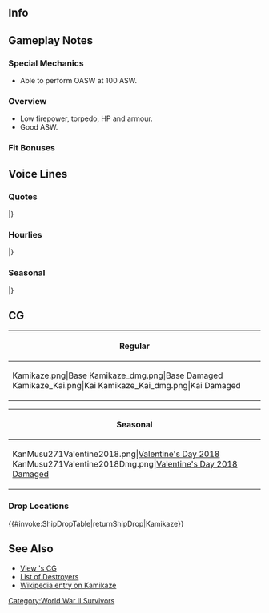 ==Info==
{{KanmusuInfo|ID=271}}
{{KanmusuInfo|ID=276}}

==Gameplay Notes==
===Special Mechanics===
* Able to perform OASW at 100 ASW.

===Overview===
* Low firepower, torpedo, HP and armour.
* Good ASW.

===Fit Bonuses===
{{:{{BASEPAGENAME}}/Equipment Bonuses}}
{{clear}}

==Voice Lines==
===Quotes===
{{ShipquoteHeader}}
{{ShipquoteKai
|scenario = Introduction
|origin = 待たせたわね、司令官。神風型駆逐艦一番艦、神風、推参です。みんないい？ついてらっしゃい。
|translation = I've kept you waiting, commander. First ship of the Kamikaze-class destroyers, Kamikaze has arrived. Everyone ready? Follow my lead.
|audio = Kamikaze-Intro.mp3
}}
{{ShipquoteKai
|scenario = Introduction
|kai = yes
|origin = 司令官、私、頑張るから！ 神風型駆逐艦、一番艦、神風、推参です！ 全力で、事に当たりましょう！
|translation = I'll do my best Commander! I'm the first ship of the Kamikaze-class destroyers, Kamikaze, has arrived! Let's put our all into everything!
|audio = KamikazeKai-Intro.mp3
}}
{{ShipquoteKai
|scenario = Library
|origin = 神風型駆逐艦一番艦、神風です。
八八艦隊計画の時代に建造された艦隊型駆逐艦、そのネームシップです。
睦月型の前級に当たる私たちだけど、あの戦いを最後まで駆け抜けたのよ。私たちのことも覚えていてね。
|translation = I'm the first ship of the Kamikaze class destroyer, Kamikaze. 
I was constructed during the "eight-eight fleet plan," and was also the nameship of the class. 
We didn't as much compared to the Mutsuki class destroyers, but our class also fought until the end too. Don't forget about us.
|audio = Kamikaze-Library.mp3
}}
{{ShipquoteKai
|scenario = Secretary 1
|origin = 司令官、私を呼んだ？準備はできているわ。
|translation = Commander, did you call? I'm ready when you are.
|audio = Kamikaze-Sec1.mp3
}}
{{ShipquoteKai
|scenario = Secretary 2
|origin = 旧型ですって？馬鹿ね。駆逐艦の実力はスペックじゃないのよ。
|translation = An "old type" you say? Don't be stupid. A destroyer's capability isn't all about its specs.
|audio = Kamikaze-Sec2.mp3
}}
{{ShipquoteKai
|scenario = Secretary 3
|origin = やめて、春風。私そういうのあまり好きじゃないの。って、司令官じゃない。どういうことなの？説明して頂戴。
|translation = Stop, Harukaze. I don't like to do such things. Wha? If it isn't the commander. What's the meaning of this? You better explain yourself.
|audio = Kamikaze-Sec3.mp3
}}
{{ShipquoteKai
|scenario = Secretary 3
|kai = yes
|origin = 足柄さんですか？今、ちょっと忙しくて…、って、司令官！？どういうことです？ 少し説明していただけると、私、嬉しいです
|translation = Ashigara-san? I'm a little busy right now... Hey, Commander!? What's the meaning of this? I'm waiting for your explaination. 
|audio = KamikazeKai-Sec3.mp3
}}
{{ShipquoteKai
|scenario = Secretary Idle
|origin = 第一駆逐艦？あ、昔はそんなように呼ばれていたときもあったけど… 神風よ、神風！ネームシップなんだから！しっかり覚えてよね。
|translation = Destroyer-1? Ah, I used to be called by that a long time ago... but I'm now Kamikaze! That's my nameship! Be sure to remember that!
|audio = Kamikaze-SecIdle.mp3
}}
{{ShipquoteKai
|scenario = Wedding
|origin = 何、司令官？また船団護衛？いいけれど… え、違うの？手に持っているそれ、何？私…に？うそ、本当に？ありがとう。大切に…きっと大切にするね！
|translation = What, commander? Another convoy escort mission? Sure, I'll go...wait that's not what you wanted to say? What are you holding? For me...? Are you serious, really? Thank you. I'll treasure it!
|audio = Kamikaze-Wedding.mp3
}}
{{ShipquoteKai
|scenario = Secretary (Married)
|origin = 司令官、疲れてるみたい。よし、私が何か暖かい飲み物、淹れて上げる。はい、ちょっと待ってって。…お待ち同様。どう？暖まる？本当に？よかった。
|translation = Commander, you look tired. Alright, I'll get you something warm for you to drink. Hold on a sec...here you go. So? Does it warm you up? Really? Good.
|audio = Kamikaze-SecMarried.mp3
}}
{{ShipquoteKai
|scenario = Player's Score
|origin = 情報を見るのね。それは大事。いい司令官で私も嬉しい。
|translation = Came to see your progress? It's important. I'm glad I have a responsible commander.
|audio = Kamikaze-PlayerScore.mp3
}}
{{ShipquoteKai
|scenario = Joining the Fleet
|origin = 第一駆逐隊、旗艦神風！さあ、抜錨よ！
|translation = First fleet, flagship Kamikaze! Let's go!
|audio = Kamikaze-JoinFleet.mp3
}}
{{ShipquoteKai
|scenario = Equipment 1
|origin = 私を強化してくれるの？あ、ありがとう。嬉しいけど…
|translation = You're making me stronger? Th, thanks. I'm happy but...
|audio = Kamikaze-Equip1.mp3
}}
{{ShipquoteKai
|scenario = Equipment 1
|kai = yes
|origin = 私を強化してくれるの？ ありがとう。 対潜装備もよろしくね！
|translation = You'll be stengthening me? Thanks. Don't forget the anti-submarine equipment.<ref>Perhaps a reference to her duel with USS Hawkbill</ref>
|audio = KamikazeKai-Equip1.mp3
}}
{{ShipquoteKai
|scenario = Equipment 2
|origin = うん。いいわね、これ。これなら生き残れそう。ありがとう
|translation = Yup, That's nice. With this, I can stay alive. Thank you
|audio = Kamikaze-Equip2.mp3
}}
{{ShipquoteKai
|scenario = Equipment 2
|kai = yes
|origin = ん？輸送作戦用？もしかして。 ホントは魚雷…外したくないんだけど…
|translation = Hmm? A transport operation? Could it be. I really don't want... to let go of my torpedoes...<ref>Kamikaze took off her torpedoes for a transport mission in May 14 1945. This resulted on the next day The Battle of Malacca Strait where Kamikaze could not do anything. This resulted in Haguro sinking.</ref>
|audio = KamikazeKai-Equip2.mp3
}}
{{ShipquoteKai
|scenario = Equipment 3
|origin = うん。いいわね。よし！
|translation = Yup. That's good!
|audio = Kamikaze-Equip3.mp3
}}
{{ShipquoteKai
|scenario = Supply
|origin = よし！補給は万全！次は何？船団護衛？
|translation = Alright! The resupply is finished! What should we do next? Fleet escort?
|audio = Kamikaze-Supply.mp3
}}
{{ShipquoteKai
|scenario = Docking (Minor Damage)
|origin = 少しだけ。。。少しだけ休むんだから、覗かないでね。すぐ終わるから。
|translation = Just a little. I'm going to rest for a little, so don't peek. I'll be done soon.
|audio = Kamikaze-DockMinor.mp3
}}
{{ShipquoteKai
|scenario = Docking (Major Damage)
|origin = うわ、ちょっと色々ひどいかな。司令官、少しお休みもらうからね。ふぉ…
|translation = Woah, that was close. Commander, I'm going to take a break. Fuooo...
|audio = Kamikaze-DockMajor.mp3
}}
{{ShipquoteKai
|scenario = Construction
|origin = 新造艦、完成よ。よし！
|translation =  The new ship is complete. Alright!
|audio = Kamikaze-Construction.mp3
}}
{{ShipquoteKai
|scenario = Returning from Sortie
|origin = 司令官、艦隊帰投よ。何はともあれ、無事に帰って来れてよかったわ。
|translation = Commander, your fleet has returned. Thank goodness, they all came back safe.
|audio = Kamikaze-SortieReturn.mp3
}}
{{ShipquoteKai
|scenario = Starting a Sortie
|origin = 旗艦神風、進発します。皆、準備はいい？ついてらっしゃい。
|translation = Flagship Kamikaze, ready for sortie. Everyone, ready? Follow me.
|audio = Kamikaze-Sortie.mp3
}}
{{ShipquoteKai
|scenario = Starting a Sortie
|kai = yes
|origin = 戦局が厳しくたって、何とかしないと！　旗艦、神風、進発します。艦隊、抜錨！
|translation = Even when the war goes bad, we'll do something! Flagship, Kamikaze, setting out. Fleet, weigh anchor!
|audio = KamikazeKai-Sortie.mp3
}}
{{ShipquoteKai
|scenario = Starting a Battle
|origin = 敵艦隊発見。さあ、合戦用意よ。皆、私についてきて。
|translation = Enemy vessels spotted. Now, let's all get ready. Everyone, follow my lead.
|audio = Kamikaze-BattleStart.mp3
}}
{{ShipquoteKai
|scenario = Attack
|origin = やります！撃ち方、始め！
|translation = Let's do it! Prepare for battle!
|audio = Kamikaze-Attack.mp3
}}
{{ShipquoteKai
|scenario = Night Battle Attack 
|origin = さあ、追い込むわ。てー！
|translation = Now we'll corner them. Fire~!
|audio = Kamikaze-NightAttack.mp3
}}
{{ShipquoteKai
|scenario = Night Battle
|origin = 敵艦隊を追撃します。第五戦速、突撃します！ついてきて！
|translation = Pursue the enemy fleet. Set speed to 5. Charge! Follow me!<ref>The [http://nihonkaigun.ikaduchi.com/yougo/meishou.html fighting speed] "戦速" signal system ran from 18 to 30 knots. Fighting speed 5 corresponds to 30 knots.</ref>
|audio = Kamikaze-NightBattle.mp3
}}
{{ShipquoteKai
|scenario = MVP
|origin = やった！でも別にほめないで。普通のことをやっただけだし。そうよ
|translation = Yay! Don't praise me though. I just did what was right. Y-yeah.
|audio = Kamikaze-MVP.mp3
}}
{{ShipquoteKai
|scenario = Minor Damage 1
|origin = やー！！まだだから！
|translation = No!! It's not over yet!
|audio = Kamikaze-MinorDamage1.mp3
}}
{{ShipquoteKai
|scenario = Minor Damage 2
|origin = やっ、ひ、ひどいじゃない。
|translation = Ow, Tha-, That hurts.
|audio = Kamikaze-MinorDamage2.mp3
}}
{{ShipquoteKai
|scenario = Major Damage
|origin = 被弾？どこ？し、沈むもんか！
|translation = I've been hit? Where? It doesn't matter, I won't sink!
|audio = Kamikaze-MajorDamage.mp3
}}
{{ShipquoteKai
|scenario = Sunk
|origin = うそ、うそでしょ！水が… そんな…
|translation = No, No way! The water is...
|audio = Kamikaze-Sinking.mp3
}}
|} <references/>

{{clear}}

===Hourlies===
{{ShipquoteHeader | type = hourly}}
{{ShipquoteKai
|scenario = 00:00 
|origin = よし！今日は私が秘書艦として、司令官のお世話をしっかりしてあげる。いいでしょ？ 丁度、深夜零時。時報も任せておいて。
|translation = Right! I'll take care of you today as the secretary ship Commander. Alright? It's now midnight. Leave the hourly notifications to me.
|audio = KamikazeKai-0000.mp3
}}
{{ShipquoteKai
|scenario = 01:00 
|origin = マルヒトマルマル。ふわぁ～…少し眠いわね。でも、大丈夫。任せておいて。
|translation = 0100. *Yawn*... I'm a little sleepy. But, I'm fine. Leave it to me.
|audio = KamikazeKai-0100.mp3
}}
{{ShipquoteKai
|scenario = 02:00 
|origin = マルフタマルマル。丑三つ時よ。なに、司令官怖いのー？ 可愛いとこあるのね。
|translation = 0200. It's the hour of the Ox. What, are you scared Commander? That's kind of cute.<ref>丑三つ時 literally 'the hour of the Ox' is a phrase meaning 'dead of the night'.</ref>
|audio = KamikazeKai-0200.mp3
}}
{{ShipquoteKai
|scenario = 03:00 
|origin = マルサンマルマル。えっと…お手洗いとか、司令官、行きたくない？ 私、付きあってあげてもいいけど。…どう、かな？
|translation = 0300. Ermm... Commander, you don't want to go to the toilet? I don't mind escorting you there ... What do you say?
|audio = KamikazeKai-0300.mp3
}}
{{ShipquoteKai
|scenario = 04:00 
|origin = マルヨンマルマル。よかった、もうすぐ朝だ。えっ、夜？ 別に全然…怖く、ない…
|translation = 0400. Thank goodness, it's almost morning. Eh, the night? It's nothing... I'm not scared...
|audio = KamikazeKai-0400.mp3
}}
{{ShipquoteKai
|scenario = 05:00 
|origin = マルゴーマルマル。違う！海だったら全然平気なんだから。陸(おか)の夜だと勝手が違うの。もぅ！
|translation = 0500. That's wrong! If I was at sea I'd be totally fine. Night on land is different. Humph!
|audio = KamikazeKai-0500.mp3
}}
{{ShipquoteKai
|scenario = 06:00 
|origin = マルロクマルマル。司令官、総員起こし、かけますね。艦隊、総員起こし、朝です！朝が来ました！みんな、起きてー♪	
|translation = 0600. I'll assemble everyone Commander. Fleet, all hands assemble, it's morning! Morning is here! Wake up everyone~♪
|audio = KamikazeKai-0600.mp3
}}
{{ShipquoteKai
|scenario = 07:00 
|origin = マルナナマルマル。よし！司令官、朝食は私が作りますね。待ってて。 はい、お待ちどうさま。麦飯は大盛にしておいたからね。
|translation = 0700. Right! Commander, I'll make some breakfast. Please wait. Yes, wait a minute. Here's a large serving of barley rice.
|audio = KamikazeKai-0700.mp3
}}
{{ShipquoteKai
|scenario = 08:00 
|origin = マルハチマルマル。私の朝食、どうだった？ うん、よし！ じゃあ、片付けものしたら、艦隊運用始めましょう。ちょっと待ってて。
|translation = 0800. How was my breakfast? Yup, great! Now, I'll clean up and then we can begin fleet operations. Please wait.
|audio = KamikazeKai-0800.mp3
}}
{{ShipquoteKai
|scenario = 09:00 
|origin = マルキュウマルマル。今朝は何から始める？ 遠征？任務？ いやいや、艦隊出撃かな。 司令官、どうするー？
|translation = 0900. What should we do this morning? Expeditions? Missions? No, no, what about sortieing the fleet. What should we do Commander?
|audio = KamikazeKai-0900.mp3
}}
{{ShipquoteKai
|scenario = 10:00 
|origin = ヒトマルマルマル。よし！やっぱり遠征かな？船団護衛なら私に任せてよね。…じゃなかった！私が出たら秘書艦できないし！
|translation = 1000. Right! It has to be the expeditions, right? Leave the convoy escorting to me ...Wait no! If I leave, there will be no secretary ship!
|audio = KamikazeKai-1000.mp3
}}
{{ShipquoteKai
|scenario = 11:00 
|origin = ヒトヒトマルマル。もうお昼じゃない。どうする？ また私が作ってもいいけれど…用意しよっか、司令官の昼食。ん？
|translation = 1100. It's almost lunch. What do you want? I fine making something again... right, ok then, I'll make Commander's lunch. Hmm?
|audio = KamikazeKai-1100.mp3
}}
{{ShipquoteKai
|scenario = 12:00 
|origin = ヒトフタマルマル。はい、用意しました！お昼は塩おにぎりです。 どう？塩は濃いめに握ってあるから。お味噌汁もあります。
|translation = 1200. Yes, it's ready! It's salted rice balls for lunch. How is it? The salt makes it hold together better. There's also miso soup.
|audio = KamikazeKai-1200.mp3
}}
{{ShipquoteKai
|scenario = 13:00 
|origin = ヒトサンマルマル。どうだった、お昼？ ちょっと野菜が足りないかな。 貴重だものね、新鮮野菜。
|translation = 1300. How was lunch? It was a bit lacking in vegetables huh. Fresh vegetables are precious.
|audio = KamikazeKai-1300.mp3
}}
{{ShipquoteKai
|scenario = 14:00 
|origin = ヒトヨンマルマル。私の塩おにぎり、美味しかったでしょ？ 伊達に長く…あっ、長くない！ 私、何にも長くないからね！
|translation = 1400. Were my salted rice balls delicious? A long time... ah, it wasn't a long time! I haven't spent a long time on anything!
|audio = KamikazeKai-1400.mp3
}}
{{ShipquoteKai
|scenario = 15:00 
|origin = ヒトゴーマルマ…。あっ、羽黒さん！お疲れ様です。お元気そうで…えっ、あ、はい。私も元気です。 ほらっ、ほらっ！ばっちりです！
|translation = 150... Ah, Haguro-san! Thanks for your hard work. You're looking great... Eh, ah, yes, I'm doing great too. Look, look! I'm great!
|audio = KamikazeKai-1500.mp3
}}
{{ShipquoteKai
|scenario = 16:00 
|origin = ヒトロクマルマル。輸送作戦ですか？ そうですね、魚雷がないと不安ではありますが…。ええ、やってみせます。もちろん！
|translation = 1600. A transport operation? That's right, I'll be uneasy if we don't have enough torpedoes... Eh, let's do it. Of course!
|audio = KamikazeKai-1600.mp3
}}
{{ShipquoteKai
|scenario = 17:00 
|origin = ヒトナナマルマル。あっ、司令官。日が落ちますね。綺麗…。 シンガポールで見た夕日…懐かしいです。野風も…元気かな。
|translation = 1700. Ah, Commander. The day is almost over huh. It's pretty... It reminds me... of the sunset I saw in Singapore. I hope Nokaze is doing well.
|audio = KamikazeKai-1700.mp3
}}
{{ShipquoteKai
|scenario = 18:00 
|origin = ヒトハチマルマル。司令官、日が落ちました…ね。艦隊を港に戻しましょう。夕食も私が用意しますね。楽しみに待ってて。
|translation = 1800. Commander, the day has ended... Let's return the fleet to port. I'll make dinner too. Please look forward to it.
|audio = KamikazeKai-1800.mp3
}}
{{ShipquoteKai
|scenario = 19:00 
|origin = ヒトキュウマルマル。はい、司令官。神風特製の豚汁です！ 野菜たっぷりです！ 麦飯との相性もバッチリなんです。召し上がれ♪
|translation = 1900. Yes, Commander. This is my special pork miso soup! It has plenty of vegetables! It goes really well with the barley rice. Dig in♪
|audio = KamikazeKai-1900.mp3
}}
{{ShipquoteKai
|scenario = 20:00 
|origin = フタマルマ…　あれ？！足柄さん！「…」。この匂い…カツカレーですか？あ、大変。司令官、食べれる？「…」
|translation = 200... Oh? Ashigara-san! *sniff* *sniff*... This smell, is it katsu curry? Wow, that's too much. You want some Commander? Ah, you do. That's great!
|audio = KamikazeKai-2000.mp3
}}
{{ShipquoteKai
|scenario = 21:00 
|origin = フタヒトマルマル。ふぅ～、美味しかった。足柄さん、勝利のカツカレー、ご馳走さまです！ ふぅ…食べすぎちゃったぁ。
|translation = 2100. Fuuu~, that was delicious. Thanks for the Victory Katsu Curry Ashigara-san! Fuu~ ...I ate too much.
|audio = KamikazeKai-2100.mp3
}}
{{ShipquoteKai
|scenario = 22:00 
|origin = フタフタマルマル。えっ、司令官…なに？ 怖いものは何って？ うーん…船団護衛で怖いのはやっぱり潜水艦…かな。 えっ、嘘だろって？
|translation = 2200. Eh, What is it... Commander? What am I scared of? Yup... it's definitely subs that are scary to a convoy escort. Eh, a lie?
|audio = KamikazeKai-2200.mp3
}}
{{ShipquoteKai
|scenario = 23:00 
|origin = フタサンマルマル。そんなことない、潜水艦は怖いですよ。もちろん敵機も怖いです。 夜？ 海の上での夜は、別に怖くはないです。
|translation = 2300. It's nothing of that sort, subs are really scary. Of course, enemy ships are scary too. Night? Being out at sea at night isn't really scary.
|audio = KamikazeKai-2300.mp3
}}
|} <references/>

{{clear}}

===Seasonal===
{{SeasonalHeaderOld}}
{{SeasonalQuote
|scenario = [[Seasonal/Rainy_Season_2016|Rainy Season 2016]]
|origin = 羽黒さん、この季節は注意して！あぁ、足柄さんも！どこかに行くときは、私も一緒に行きますから！
|translation =	Be careful during this time of year, Haguro-san! Ah, you too, Ashigara-san! Wherever you go I’ll follow!<ref> Haguro and Ashigara were sunk in May and June of 1945 respectively by the British. Kamikaze was escorting the ships in each incident.</ref>
|audio = Kamikaze_Rainy_Season_2016_Sec1.mp3
|notes = 
}}
{{SeasonalQuote
|scenario = [[Seasonal/Autumn_2016|Autumn 2016]]
|origin = 司令官、秋です！この季節、私なんかわくわくしちゃう！司令官は、秋、どうですか？
|translation =	It’s autumn, Commander! This season gets me just a little bit excited! What do you think of autumn, Commander?
|audio = Kamikaze_Autumn_2016_Sec1.mp3
|notes = 
}}
{{SeasonalQuote
|scenario = [[Seasonal/Saury_2016|Saury Festival 2016]]
|origin = これが噂の、秋刀魚漁支援…艦隊…。えっと、私もまず装備から、かな…光り物は必須よね、多分…後は…
|translation =	So this is the rumoured Saury Fishing Support… Fleet… Umm, I’ll need equipment for starters… I think lights are necessary… and also…
|audio = Kamikaze_Sec1_Saury_2016.mp3
|notes = 
}}
{{SeasonalQuote
|scenario = [[Seasonal/Christmas_2016|Christmas 2016]]
|origin = 司令官、ほら、「あーん」して...「あーん」してって言ってるのに。私が作ったクリスマスケーキなのに、食べないの？
|translation =	Come on, Commander; say “aah”… I said say “aah”. Aren’t you going to have some of the Christmas cake that I made?
|audio = Kamikaze_Christmas_2016_Sec1.mp3
|notes = 
}}
{{SeasonalQuote
|scenario = [[Seasonal/End_of_Year_2016|End of Year 2016]]
|origin = 年末の大掃除でいつも時代も変わらないな。大正のころも…えぇ、なんでも、なんでもない。
|translation =	Spring cleaning never changes no matter the era. During the Taishou Period we… Eh, it’s nothing, nevermind.<ref>Taishou ran from 1912/07/30~1926/12/25.</ref> 
|audio = Kamikaze_End_Of_Year_2016_Sec1.mp3
|notes = 
}}
{{SeasonalQuote
|scenario = [[Seasonal/New_Year_2017|New Year 2017]]
|origin = 新年あけましておめでとう、司令官。今年も、神風型をよろしくお願いね？ん？よし！
|translation =	Happy New Year, Commander. Please look after the Kamikaze-class this year too alright? Hmm? Good!
|audio = Kamikaze_New_Year_2017_sec1.mp3
|notes = 
}}
{{SeasonalQuote
|scenario = [[Seasonal/Setsubun_2017|Setsubun 2017]]
|origin = もちろん神風型の鬼役は私がやるは。だってネムシ…いた。いたたた…もう！
|translation =	Of course I’ll be the one playing the Oni for the Kamikaze-class. After all, I’m the nameshi… Ow. Owowow… Jeez!
|audio = Kamikaze_Setsubun_2017.mp3
|notes = 
}}
{{SeasonalQuote
|scenario = [[Seasonal/Valentine%27s_Day_2017|Valentine’s Day 2017]]
|origin = 作ってしまった！ 私特製のチョコケーキ！司令官、喜んでくれるかな。 大丈夫だよね？
|translation =	I finished it! My special chocolate cake! I wonder if the Commander will be happy. He will, right?
|audio = Kamikaze_Valentine_Sec1.ogg
|notes = 
}}
{{SeasonalQuote
|scenario = [[Seasonal/White_Day_2017|White Day 2017]]
|origin = そんなに美味しかったの、チョコケーキ？お返し、こんなに大きいなんて…。よ、よしっ！
|translation =	Was my chocolate cake that delicious? I didn’t expect this much in return… Gr-great!
|audio = Kamikaze_White_Day_2017.mp3
|notes = 
}}
{{SeasonalQuote
|scenario = [[Seasonal/Coming_of_Spring_2017|Spring 2017]]
|origin = 春風、どうしたのそのお重？あぁ、もしかして、神風型のお花見？いいわね。司令官も、もちろんくるでしょう？よし！
|translation =	What are you doing with that ojyuu, Harukaze? Ah, could it be for the Kamikaze-class’ cherry blossom viewing? That’s nice. You’re coming too right, Commander? Great!<ref>An ojyuu is a multi-tiered lunchbox usually for picnics.</ref>
|audio = Kamikaze_Spring_2017_Sec1.mp3
|notes = 
}}
{{SeasonalQuote
|scenario = [[Seasonal/Fourth_Anniversary|4th Anniversary]]
|origin = 司令官、おめでとうございます。艦隊は、四周年だそうです。私も…誇らしいですね！
|translation =	Congratulations, Commander. It’s the fleet’s 4th Anniversary. I feel… proud of it too.
|audio = Kamikaze_4th_Anniversary_Sec1_2017.mp3
|notes = 
}}
{{SeasonalQuote
|scenario = [[Seasonal/Early_Summer_2017|Early Summer 2017]]
|origin = えぇ、今年の夏は水着でって…いやよ、いや！そんなにやるわけないじゃない！私はいやよ！
|translation =	Eh, I should wear a swimsuit this summer… Absolutely not! There’s no way I’d do that! I won't!
|audio = Kamikaze_Sec1_Summer_2017.mp3
|notes = 
}}
{{SeasonalQuote
|scenario = [[Seasonal/Seventh_Anniversary|7th Anniversary]]
|origin = 司令官、今日は大切な日です。覚えてます？よかった。私にとっても大切な日です。
|translation =	Commander, today is an important day. Did you remember what it is? Great. It's a very important day to me.
|audio = Kamikaze_7th_Anniversary_Secretary_2.mp3
|notes = Secretary 2
}}
|}<references/>

{{clear}}

==CG==
{| class="mw-collapsible mw-collapsed wikitable" style="width: 100%;"
!Regular
|-
|<gallery>
Kamikaze.png|Base
Kamikaze_dmg.png|Base Damaged
Kamikaze_Kai.png|Kai
Kamikaze_Kai_dmg.png|Kai Damaged
</gallery>
|}

{| class="mw-collapsible mw-collapsed wikitable" style="width: 100%;"
!Seasonal
|-
|<gallery>
KanMusu271Valentine2018.png|[[Seasonal/Valentine%27s_Day_2018|Valentine's Day 2018]]
KanMusu271Valentine2018Dmg.png|[[Seasonal/Valentine%27s_Day_2018|Valentine's Day 2018 Damaged]]
</gallery>
|}

=== Drop Locations ===
{{#invoke:ShipDropTable|returnShipDrop|Kamikaze}}



==See Also==
* [[{{PAGENAMEE}}/Gallery|View {{PAGENAMEE}}'s CG]]
* [[List of destroyers by upgraded maximum stats|List of Destroyers]]
* [[wikipedia:Japanese_destroyer_Kamikaze_(1922)|Wikipedia entry on Kamikaze]]
[[Category:World War II Survivors]]

{{shiplist}}